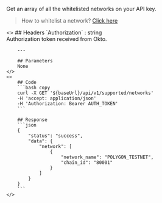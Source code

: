 
Get an array of all the whitelisted networks on your API key.
> How to whitelist a network? [Click here](/#supported-networks-and-tokens)

<ColumnLayout>
    <>
        ## Headers
        `Authorization` : string <br />
        Authorization token received from Okto.

        ---

        ## Parameters
        None
    </>
    <>
        ## Code
        ```bash copy
        curl -X GET '${baseUrl}/api/v1/supported/networks' 
        -H 'accept: application/json' 
        -H 'Authorization: Bearer AUTH_TOKEN'
        ```

        ## Response
        ```json
        {
            "status": "success",
            "data": {
                "network": [
                    {
                        "network_name": "POLYGON_TESTNET",
                        "chain_id": "80001"
                    }
                ]
            }
        }
        ```
    </>
</ColumnLayout>